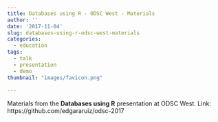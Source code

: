 ```yaml
---
title: Databases using R - ODSC West - Materials
author: ''
date: '2017-11-04'
slug: databases-using-r-odsc-west-materials
categories: 
  - education
tags: 
  - talk
  - presentation
  - demo
thumbnail: "images/favicon.png"
  
---
```


Materials from the **Databases using R** presentation at ODSC West. Link: https://github.com/edgararuiz/odsc-2017